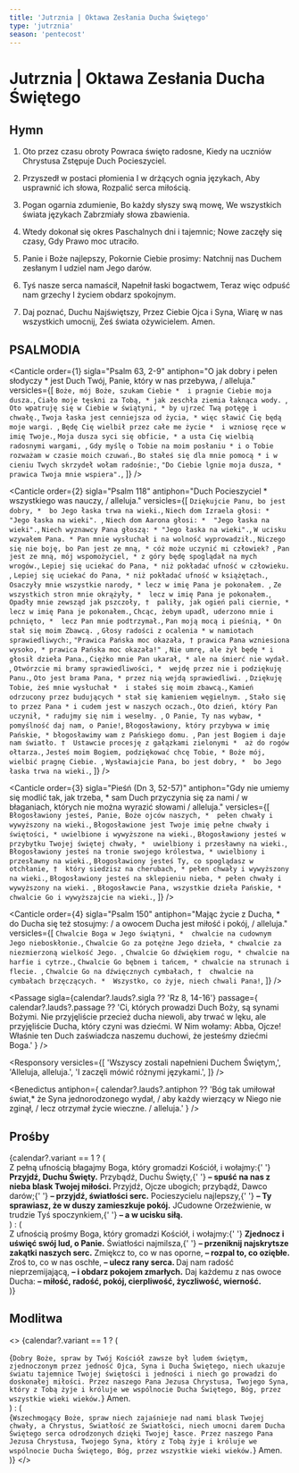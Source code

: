 ```yaml
---
title: 'Jutrznia | Oktawa Zesłania Ducha Świętego'
type: 'jutrznia'
season: 'pentecost'
---
```


# Jutrznia | Oktawa Zesłania Ducha Świętego

<OpeningVersicle />

## Hymn

1. Oto przez czasu obroty
   Powraca święto radosne,
   Kiedy na uczniów Chrystusa
   Zstępuje Duch Pocieszyciel.

2. Przyszedł w postaci płomienia
   I w drżących ognia językach,
   Aby usprawnić ich słowa,
   Rozpalić serca miłością.

3. Pogan ogarnia zdumienie,
   Bo każdy słyszy swą mowę,
   We wszystkich świata językach
   Zabrzmiały słowa zbawienia.

4. Wtedy dokonał się okres
   Paschalnych dni i tajemnic;
   Nowe zaczęły się czasy,
   Gdy Prawo moc utraciło.

5. Panie i Boże najlepszy,
   Pokornie Ciebie prosimy:
   Natchnij nas Duchem zesłanym
   I udziel nam Jego darów.

6. Tyś nasze serca namaścił,
   Napełnił łaski bogactwem,
   Teraz więc odpuść nam grzechy
   I życiem obdarz spokojnym.

7. Daj poznać, Duchu Najświętszy,
   Przez Ciebie Ojca i Syna,
   Wiarę w nas wszystkich umocnij,
   Żeś świata ożywicielem. Amen.

## PSALMODIA

<Canticle
  order={1}
  sigla="Psalm 63, 2-9"
  antiphon="O jak dobry i pełen słodyczy * jest Duch Twój, Panie, który w nas przebywa, / alleluja."
  versicles={[
    `Boże, mój Boże, szukam Ciebie * 
i pragnie Ciebie moja dusza.`,
    `Ciało moje tęskni za Tobą, *
jak zeschła ziemia łaknąca wody. `,
    `Oto wpatruję się w Ciebie w świątyni, *
by ujrzeć Twą potęgę i chwałę.`,
    `Twoja łaska jest cenniejsza od życia, *
więc sławić Cię będą moje wargi. `,
    `Będę Cię wielbił przez całe me życie * 
i wzniosę ręce w imię Twoje.`,
    `Moja dusza syci się obficie, *
a usta Cię wielbią radosnymi wargami, `,
    `Gdy myślę o Tobie na moim posłaniu *
i o Tobie rozważam w czasie moich czuwań.`,
    `Bo stałeś się dla mnie pomocą *
i w cieniu Twych skrzydeł wołam radośnie:`,
    `"Do Ciebie lgnie moja dusza, * 
prawica Twoja mnie wspiera".`,
  ]}
/>

<Canticle
  order={2}
  sigla="Psalm 118"
  antiphon="Duch Pocieszyciel * wszystkiego was nauczy, / alleluja."
  versicles={[
    `Dziękujcie Panu, bo jest dobry, * 
bo Jego łaska trwa na wieki.`,
    `Niech dom Izraela głosi: *
"Jego łaska na wieki". `,
    `Niech dom Aarona głosi: * 
"Jego łaska na wieki".`,
    `Niech wyznawcy Pana głoszą: *
"Jego łaska na wieki".`,
    `W ucisku wzywałem Pana. *
Pan mnie wysłuchał i na wolność wyprowadził.`,
    `Niczego się nie boję, bo Pan jest ze mną, *
cóż może uczynić mi człowiek? `,
    `Pan jest ze mną, mój wspomożyciel, *
z góry będę spoglądał na mych wrogów.`,
    `Lepiej się uciekać do Pana, *
niż pokładać ufność w człowieku. `,
    `Lepiej się uciekać do Pana, *
niż pokładać ufność w książętach.`,
    `Osaczyły mnie wszystkie narody, *
lecz w imię Pana je pokonałem. `,
    `Ze wszystkich stron mnie okrążyły, * 
lecz w imię Pana je pokonałem.`,
    `Opadły mnie zewsząd jak pszczoły, † 
paliły, jak ogień pali ciernie, *
lecz w imię Pana je pokonałem.`,
    `Chcąc, żebym upadł, uderzono mnie i pchnięto, * 
lecz Pan mnie podtrzymał.`,
    `Pan moją mocą i pieśnią, *
On stał się moim Zbawcą. `,
    `Głosy radości z ocalenia *
w namiotach sprawiedliwych:`,
    `"Prawica Pańska moc okazała, †
prawica Pana wzniesiona wysoko, *
prawica Pańska moc okazała!" `,
    `Nie umrę, ale żył będę *
i głosił dzieła Pana.`,
    `Ciężko mnie Pan ukarał, *
ale na śmierć nie wydał. `,
    `Otwórzcie mi bramy sprawiedliwości, * 
wejdę przez nie i podziękuję Panu.`,
    `Oto jest brama Pana, *
przez nią wejdą sprawiedliwi. `,
    `Dziękuję Tobie, żeś mnie wysłuchał * 
i stałeś się moim zbawcą.`,
    `Kamień odrzucony przez budujących *
stał się kamieniem węgielnym. `,
    `Stało się to przez Pana *
i cudem jest w naszych oczach.`,
    `Oto dzień, który Pan uczynił, *
radujmy się nim i weselmy. `,
    `O Panie, Ty nas wybaw, * 
pomyślność daj nam, o Panie!`,
    `Błogosławiony, który przybywa w imię Pańskie, *
błogosławimy wam z Pańskiego domu. `,
    `Pan jest Bogiem i daje nam światło. † 
Ustawcie procesję z gałązkami zielonymi * 
aż do rogów ołtarza.`,
    `Jesteś moim Bogiem, podziękować chcę Tobie, *
Boże mój, wielbić pragnę Ciebie. `,
    `Wysławiajcie Pana, bo jest dobry, * 
bo Jego łaska trwa na wieki.`,
  ]}
/>

<Canticle
  order={3}
  sigla="Pieśń (Dn 3, 52-57)"
  antiphon="Gdy nie umiemy się modlić tak, jak trzeba, * sam Duch przyczynia się za nami / w błaganiach, których nie można wyrazić słowami / alleluja."
  versicles={[
    `Błogosławiony jesteś, Panie, Boże ojców naszych, * 
pełen chwały i wywyższony na wieki.`,
    `Błogosławione jest Twoje imię pełne chwały i świętości, *
uwielbione i wywyższone na wieki.`,
    `Błogosławiony jesteś w przybytku Twojej świętej chwały, * 
uwielbiony i przesławny na wieki.`,
    `Błogosławiony jesteś na tronie swojego królestwa, *
uwielbiony i przesławny na wieki.`,
    `Błogosławiony jesteś Ty, co spoglądasz w otchłanie, † 
który siedzisz na cherubach, *
pełen chwały i wywyższony na wieki.`,
    `Błogosławiony jesteś na sklepieniu nieba, *
pełen chwały i wywyższony na wieki. `,
    `Błogosławcie Pana, wszystkie dzieła Pańskie, * 
chwalcie Go i wywyższajcie na wieki.`,
  ]}
/>

<Canticle
  order={4}
  sigla="Psalm 150"
  antiphon="Mając życie z Ducha, * do Ducha się też stosujmy: / a owocem Ducha jest miłość i pokój, / alleluja."
  versicles={[
    `Chwalcie Boga w Jego świątyni, * 
chwalcie na cudownym Jego nieboskłonie.`,
    `Chwalcie Go za potężne Jego dzieła, *
chwalcie za niezmierzoną wielkość Jego. `,
    `Chwalcie Go dźwiękiem rogu, *
chwalcie na harfie i cytrze.`,
    `Chwalcie Go bębnem i tańcem, *
chwalcie na strunach i flecie. `,
    `Chwalcie Go na dźwięcznych cymbałach, † 
chwalcie na cymbałach brzęczących. * 
Wszystko, co żyje, niech chwali Pana!`,
  ]}
/>

<Passage
  sigla={calendar?.lauds?.sigla ?? 'Rz 8, 14-16'}
  passage={
    calendar?.lauds?.passage ??
    'Ci, których prowadzi Duch Boży, są synami Bożymi. Nie przyjęliście przecież ducha niewoli, aby trwać w lęku, ale przyjęliście Ducha, który czyni was dziećmi. W Nim wołamy: Abba, Ojcze! Właśnie ten Duch zaświadcza naszemu duchowi, że jesteśmy dziećmi Boga.'
  }
/>

<Responsory
  versicles={[
    'Wszyscy zostali napełnieni Duchem Świętym,',
    'Alleluja, alleluja.',
    'I zaczęli mówić różnymi językami.',
  ]}
/>

<Benedictus
  antiphon={
    calendar?.lauds?.antiphon ??
    'Bóg tak umiłował świat,* że Syna jednorodzonego wydał, / aby każdy wierzący w Niego nie zginął, / lecz otrzymał życie wieczne. / alleluja.'
  }
/>

## Prośby

<List>
  {calendar?.variant == 1 ? (
    <div className="space-y-2">
      <ListItem>
        Z pełną ufnością błagajmy Boga, który gromadzi Kościół, i wołajmy:{' '}
        <b>Przyjdź, Duchu Święty.</b>
      </ListItem>
      <ListItem>
        Przybądź, Duchu Święty,{' '}
        <b>– spuść na nas z nieba blask Twojej miłości. </b>
      </ListItem>
      <ListItem>
        Przyjdź, Ojcze ubogich; przybądź, Dawco darów;{' '}
        <b> – przyjdź, światłości serc.</b>
      </ListItem>
      <ListItem>
        Pocieszycielu najlepszy,{' '}
        <b> – Ty sprawiasz, że w duszy zamieszkuje pokój.</b>
      </ListItem>
      <ListItem>
        JCudowne Orzeźwienie, w trudzie Tyś spoczynkiem,{' '}
        <b> – a w ucisku siłą. </b>
      </ListItem>
    </div>
  ) : (
    <div className="space-y-2">
      <ListItem>
        Z ufnością prośmy Boga, który gromadzi Kościół, i wołajmy:{' '}
        <b>Zjednocz i uświęć swój lud, o Panie.</b>
      </ListItem>
      <ListItem>
        Światłości najmilsza,{' '}
        <b>– przeniknij najskrytsze zakątki naszych serc.</b>
      </ListItem>
      <ListItem>
        Zmiękcz to, co w nas oporne,
        <b>– rozpal to, co oziębłe.</b>
      </ListItem>
      <ListItem>
        Zroś to, co w nas oschłe, <b>– ulecz rany serca. </b>
      </ListItem>
      <ListItem>
        Daj nam radość nieprzemijającą, <b>– i obdarz pokojem zmarłych.</b>
      </ListItem>
      <ListItem>
        Daj każdemu z nas owoce Ducha:
        <b> – miłość, radość, pokój, cierpliwość, życzliwość, wierność.</b>
      </ListItem>
    </div>
  )}
</List>

<CustomIntercessions type="lauds" />

<KyrieEleison />

<LordsPrayer />

## Modlitwa

<>
  {calendar?.variant == 1 ? (
    <div>
      {`Dobry Boże, spraw by Twój Kościół zawsze był ludem świętym, zjednoczonym przez jedność Ojca, Syna i Ducha Świętego, niech ukazuje światu tajemnice Twojej świętości i jedności i niech go prowadzi do doskonałej miłości. Przez naszego Pana Jezusa Chrystusa, Twojego Syna, który z Tobą żyje i króluje we wspólnocie Ducha Świętego, Bóg, przez wszystkie wieki wieków.`}
      <R>Amen.</R>
    </div>
  ) : (
    <div>
      {`Wszechmogący Boże, spraw niech zajaśnieje nad nami blask Twojej chwały, a Chrystus, Światłość ze Światłości, niech umocni darem Ducha Świętego serca odrodzonych dzięki Twojej łasce. Przez naszego Pana Jezusa Chrystusa, Twojego Syna, który z Tobą żyje i króluje we wspólnocie Ducha Świętego, Bóg, przez wszystkie wieki wieków.`}
      <R>Amen.</R>
    </div>
  )}
</>

<BlessingAndConcludingVersicle />
